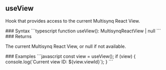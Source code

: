## useView

<a id="useview"></a>
<p>Hook that provides access to the current Multisynq React View.</p>
### Syntax
```typescript
function useView(): MultisynqReactView<M> | null
```
### Returns
<ResponseField type="MultisynqReactView<M> | null">
<p>The current Multisynq React View, or null if not available.</p>
</ResponseField>
### Examples
<CodeGroup>
```javascript
const view = useView<GameView>();
if (view) {
  console.log(`Current view ID: ${view.viewId}`);
}
```
</CodeGroup>